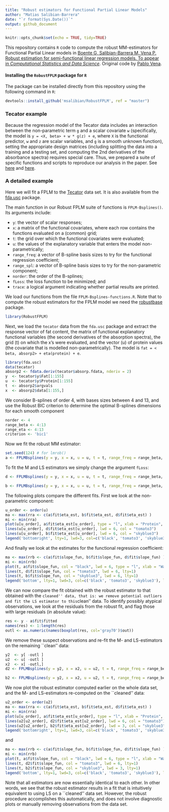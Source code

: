 ```yaml
---
title: "Robust estimators for Functional Partial Linear Models"
author: "Matias Salibian-Barrera"
date: "`r format(Sys.Date())`"
output: github_document
---
```


```r
knitr::opts_chunk$set(echo = TRUE, tidy=TRUE)
```

This repository contains `R` code to compute the robust MM-estimators 
for Functional Partial Linear models in 
[Boente G, Salibian-Barrera M, Vena P. Robust estimation for semi-functional linear regression models. To appear in *Computational Statistics and Data Science*](https://github.com/anevolbap). 
Original code by [Pablo Vena](https://github.com/anevolbap).

#### Installing the `RobustFPLM` package for `R`

The package can be installed directly from this repository using the 
following command in `R`:
```r
devtools::install_github('msalibian/RobustFPLM', ref = "master")
```


### Tecator example
Because the regression model of the Tecator data includes an 
interaction between the non-parametric 
term `g` and a scalar covariate `w` (specifically, the model is
`y = <X, beta> + w * g(z) + e`, where `X` is the functional 
predictor, `w` and `z` are
scalar variables, and `g` is a smooth unknown function), setting 
the appropriate design matrices
(including splitting the data into a training and a testing set, 
and computing the 2nd derivatives
of the absorbance spectra) requires special care. 
Thus, we prepared a suite of specific 
functions and scripts to reproduce our analysis in the paper. 
See [here](tecator-specific-functions.R) and [here](script-TECATOR.R).

### A detailed example 

Here we will fit a FPLM to the [Tecator](http://lib.stat.cmu.edu/datasets/tecator) data set. 
It is also available from 
the [fda.usc](https://cran.r-project.org/package=fda.usc)
package.

The main function in our Robust FPLM suite of functions
is `FPLM-Bsplines()`. Its arguments include: 

- `y`: the vector of scalar responses;
- `x`: a matrix of  the functional covariates, 
where each row contains the functions evaluated 
on a (common) grid; 
- `t`: the grid over which 
the functional covariates were evaluated; 
- `u`: the values of the explanatory variable 
that enters the model non-parametrically;
- `range_freq`: a vector of B-spline basis sizes
to try for the functional regression coefficient;
- `range_spl`: a vector of B-spline basis sizes
to try for the non-parametric component;
- `norder`: the order of the B-splines;
- `fLoss`: the loss function to be minimized; and
- `trace`: a logical argument indicating whether
partial results are printed. 

We load our functions from the file `FPLM-Bsplines-functions.R`.
Note that to compute the robust estimators for the FPLM model we 
need the [robustbase](https://cran.r-project.org/package=robustbase)
package. 
```r
library(RobustFPLM)
```
Next, we load the `tecator` data 
from the `fda.usc` package and 
extract the response vector of fat content, the 
matrix of functional explanatory functional variables 
(the second derivatives of the absorption spectra),
the grid (t) on which the x's were evaluated,
and the vector (u) of protein values (the covariate that 
is modelled non-parametrically). 
The model is
`fat = < beta, absorp2> + eta(protein) + e`.
```r
library(fda.usc)
data(tecator)
absorp2 <- fdata.deriv(tecator$absorp.fdata, nderiv = 2)
y  <- tecator$y$Fat[1:155]
u  <- tecator$y$Protein[1:155]
t  <- absorp2$argvals
x  <- absorp2$data[1:155,]
```
We consider B-splines of order 4, 
with bases sizes 
between 4 and 13, and use the Robust BIC criterion to 
determine the optimal B-splines dimensions
for each smooth component
```r
norder <- 4
range_beta <- 4:13
range_eta <- 4:13
criterion <- 'bic1'
```
Now we fit the robust MM estimator:
```r
set.seed(124) # for lmrob()
a <- FPLMBsplines(y = y, x = x, u = u, t = t, range_freq = range_beta, range_spl = range_eta, norder = norder, fLoss='lmrob', trace=FALSE)
```
To fit the M and LS estimators we simply change the argument
`fLoss`:
```r
d <- FPLMBsplines(y = y, x = x, u = u, t = t, range_freq = range_beta, range_spl = range_eta, norder = norder, fLoss='huang', trace=FALSE)

b <- FPLMBsplines(y = y, x = x, u = u, t = t, range_freq = range_beta, range_spl = range_eta, norder = norder, fLoss='ls', trace=FALSE)
```
The following plots compare the different fits. First 
we look at the non-parametric component:
```r
u_order <- order(u)
ma <- max(rra <- c(a$fit$eta_est, b$fit$eta_est, d$fit$eta_est) )
mi <- min(rra)
plot(u[u_order], a$fit$eta_est[u_order], type = "l", xlab = "Protein", pch = 1, lwd = 6, col = "black", ylab = expression(hat(eta)), lty=1, ylim=c(mi, ma))
lines(u[u_order], d$fit$eta_est[u_order], lwd = 6, col = "tomato3")
lines(u[u_order], b$fit$eta_est[u_order], lwd = 6, col = "skyblue3")
legend('bottomright', lty=1, lwd=3, col=c('black', 'tomato3', 'skyblue3'), legend=c('MM', 'M', 'LS'))
```

And finally we look at the estimates for the functional 
regression coefficient:
```r
ma <- max(rrb <- c(a$fit$slope_fun, b$fit$slope_fun, d$fit$slope_fun) )
mi <- min(rrb)
plot(t, a$fit$slope_fun, col = "black", lwd = 6, type = "l", xlab = "Wavelength", ylab = expression(hat(beta)), lty=1, ylim=c(mi, ma))
lines(t, d$fit$slope_fun, col = "tomato3", lwd = 6, lty=1)
lines(t, b$fit$slope_fun, col = "skyblue3", lwd = 6, lty=1)
legend('bottom', lty=1, lwd=3, col=c('black', 'tomato3', 'skyblue3'), legend=c('MM', 'M', 'LS'))
```

We can now compare the fit obtained with the robust estimator to that 
obtained with the ``cleaned'' data, that is: we remove potential outliers
and fit the LS estimator to this ``clean'' data. 
To identify possibly atypical observations, we look at the residuals from the
robust fit, and flag those with large residuals (in absolute value):
```r
res <- y - a$fit$fitted
names(res) <- 1:length(res)
outl <- as.numeric(names(boxplot(res, col='gray70')$out))
```

We remove these suspect observations and re-fit the M- and LS-estimators
on the remaining ``clean'' data: 
```r
y2  <- y[ -outl ]
u2  <- u[ -outl ]
x2  <- x[ -outl,]
d2 <- FPLMBsplines(y = y2, x = x2, u = u2, t = t, range_freq = range_beta, range_spl = range_eta, norder = norder, fLoss='huang', trace=FALSE)

b2 <- FPLMBsplines(y = y2, x = x2, u = u2, t = t, range_freq = range_beta, range_spl = range_eta, norder = norder, fLoss='ls', trace=FALSE)
```
We now plot the robust estimator computed earlier on the whole data 
set, and the M- and LS-estimators re-computed on the ``cleaned'' data:
```r
u2_order <- order(u2)
ma <- max(rra <- c(a$fit$eta_est, b$fit$eta_est, d$fit$eta_est) )
mi <- min(rra)
plot(u[u_order], a$fit$eta_est[u_order], type = "l", xlab = "Protein", pch = 1, lwd = 6, col = "black", ylab = expression(hat(eta)), lty=1, ylim=c(mi, ma))
lines(u2[u2_order], d2$fit$eta_est[u2_order], lwd = 6, col = "tomato3")
lines(u2[u2_order], b2$fit$eta_est[u2_order], lwd = 3, col = "skyblue3")
legend('bottomright', lty=1, lwd=3, col=c('black', 'tomato3', 'skyblue3'), legend=c('MM', 'M2', 'LS2'))
```

and
```r
ma <- max(rrb <- c(a$fit$slope_fun, b$fit$slope_fun, d$fit$slope_fun) )
mi <- min(rrb)
plot(t, a$fit$slope_fun, col = "black", lwd = 6, type = "l", xlab = "Wavelength", ylab = expression(hat(beta)), lty=1, ylim=c(mi, ma))
lines(t, d2$fit$slope_fun, col = "tomato3", lwd = 6, lty=1)
lines(t, b2$fit$slope_fun, col = "skyblue3", lwd = 3, lty=1)
legend('bottom', lty=1, lwd=3, col=c('black', 'tomato3', 'skyblue3'), legend=c('MM', 'M2', 'LS2'))
```

Note that all estimators are now essentially identical to each other. 
In other words, we see that the 
robust estimator results in a fit that is intuitively equivalent to using
LS on a ``cleaned'' data set. However, the robust procedure accomplishes this
automatically, and does not involve diagnostic plots or manually
removing observations from the data set. 
